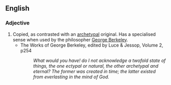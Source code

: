 ==English==

===Adjective===
{{infl|en|adjective}}

# Copied, as contrasted with an [[archetypal]] original. Has a specialised sense when used by the philosopher [[Wikipedia:George Berkeley|George Berkeley]].
#* The Works of George Berkeley, edited by Luce & Jessop, Volume 2, p254
#*: ''What would you have! do I not acknowledge a twofold state of things, the one ectypal or natural, the other archetypal and eternal? The former was created in time; the latter existed from everlasting in the mind of God.''